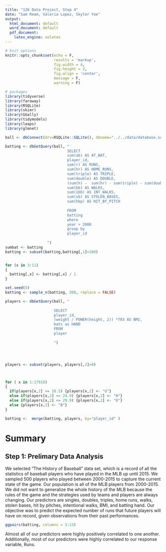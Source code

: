 ```yaml
---
title: "126 Data Project, Step 4"
date: "Sam Ream, Valeria Lopez, Skyler Yee"
output:
  html_document: default
  word_document: default
  pdf_document:
    latex_engine: xelatex
---
```


```r
# knit options
knitr::opts_chunk$set(echo = F,
                      results = 'markup',
                      fig.width = 4,
                      fig.height = 3,
                      fig.align = 'center',
                      message = F,
                      warning = F)

# packages
library(tidyverse)
library(faraway)
library(RSQLite)
library(skimr)
library(GGally)
library(tidymodels)
library(leaps)
library(glmnet)
```

```r
ball <- dbConnect(drv=RSQLite::SQLite(), dbname="../../data/database.sqlite")
```

```r
batting <- dbGetQuery(ball, "
                            SELECT
                            sum(ab) AS AT_BAT,
                            player_id,
                            sum(r) AS RUNS,
                            sum(hr) AS HOME_RUNS, 
                            sum(triple) AS TRIPLE,
                            sum(double) AS DOUBLE,
                            (sum(h) -  sum(hr) - sum(triple) - sum(double)) AS SINGLES,
                            sum(bb) AS WALKS,
                            sum(ibb) AS INT_WALKS,
                            sum(sb) AS STOLEN_BASES,
                            sum(hbp) AS HIT_BY_PITCH
                            
                            FROM
                            batting
                            where
                            year > 2000
                            group by
                            player_id
                            
                   ")
sumbat <- batting
batting <- subset(batting,batting[,1]>100)


for (x in 3:11) 
{
  batting[,x] <- batting[,x] / 1
}

set.seed(5)
batting <- sample_n(batting, 500, replace = FALSE)

players <- dbGetQuery(ball, "
                      
                      SELECT 
                      player_id,
                      (weight / POWER(height, 2)) *703 AS BMI,
                      bats as HAND
                      FROM
                      player
                      
                      ")




players <- subset(players, players[,2]>0)



for ( x in 1:17918)
{
  if(players[x,2] <= 18.5) {players[x,2] <- "U"} 
  else if(players[x,2] <= 24.9) {players[x,2] <- "H"}
  else if(players[x,2] <= 29.9) {players[x,2] <- "O"}
  else {players[x,2] <- "B"}
}

batting <-  merge(batting, players, by="player_id" )
```

# Summary

## Step 1: Prelimary Data Analysis

We selected “The History of Baseball” data set, which is a record of all the statistics of baseball players who have played in the MLB up until 2015. We sampled 500 players who played between 2000-2015 to capture the current state of the game. Our population is all of the MLB players from 2000-2015. We did not want to generalize the whole history of the MLB because the rules of the game and the strategies used by teams and players are always changing. Our predictors are singles, doubles, triples, home runs, walks, stolen bases, hit by pitches, intentional walks, BMI, and batting hand. Our objective was to predict the expected number of runs that future players will have on record, given observations from their past performances.


```r
ggpairs(batting, columns = 3:13)
```

Almost all of our predictors were highly positively correlated to one another. Additionally, most of our predictors were highly correlated to our response variable, Runs. 
